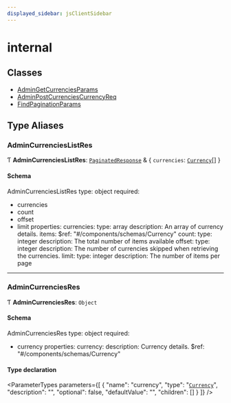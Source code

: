 ```yaml
---
displayed_sidebar: jsClientSidebar
---
```



# internal

## Classes

- [AdminGetCurrenciesParams](../../internal/classes/admin_currencies.internal.AdminGetCurrenciesParams.mdx)
- [AdminPostCurrenciesCurrencyReq](../../internal/classes/admin_currencies.internal.AdminPostCurrenciesCurrencyReq.mdx)
- [FindPaginationParams](../../internal/classes/admin_currencies.internal.FindPaginationParams.mdx)

## Type Aliases

### AdminCurrenciesListRes

Ƭ **AdminCurrenciesListRes**: [`PaginatedResponse`](../../admin_batch_jobs/modules/admin_batch_jobs.internal.mdx#paginatedresponse) & { `currencies`: [`Currency`](../../internal/classes/admin_collections.internal.Currency.mdx)[]  }

#### Schema

AdminCurrenciesListRes
type: object
required:
  - currencies
  - count
  - offset
  - limit
properties:
  currencies:
    type: array
    description: An array of currency details.
    items:
      $ref: "#/components/schemas/Currency"
  count:
    type: integer
    description: The total number of items available
  offset:
    type: integer
    description: The number of currencies skipped when retrieving the currencies.
  limit:
    type: integer
    description: The number of items per page

___

### AdminCurrenciesRes

Ƭ **AdminCurrenciesRes**: `Object`

#### Schema

AdminCurrenciesRes
type: object
required:
  - currency
properties:
  currency:
    description: Currency details.
    $ref: "#/components/schemas/Currency"

#### Type declaration

<ParameterTypes parameters={[
  {
    "name": "currency",
    "type": "[`Currency`](../../internal/classes/admin_collections.internal.Currency.mdx)",
    "description": "",
    "optional": false,
    "defaultValue": "",
    "children": []
  }
]} />
